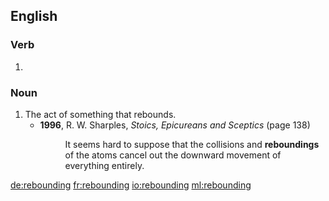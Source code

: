 ==English==

===Verb===
{{head|en}}

# {{present participle of|rebound|lang=en}}

===Noun===
{{en-noun}}

# The act of something that rebounds.
#* '''1996''', R. W. Sharples, ''Stoics, Epicureans and Sceptics'' (page 138)
#*: It seems hard to suppose that the collisions and '''reboundings''' of the atoms cancel out the downward movement of everything entirely.

[[de:rebounding]]
[[fr:rebounding]]
[[io:rebounding]]
[[ml:rebounding]]